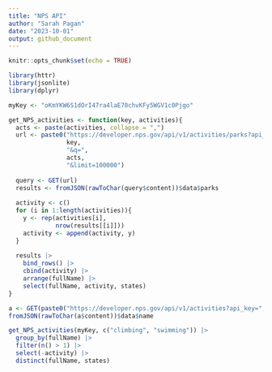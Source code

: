 ```yaml
---
title: "NPS API"
author: "Sarah Pagan"
date: "2023-10-01"
output: github_document
---
```


```r
knitr::opts_chunk$set(echo = TRUE)

library(httr)
library(jsonlite)
library(dplyr)

myKey <- "oKmYKW6S1dOrI47ra4laE70chvKFy5WGV1c0Pjgo"
```

```r
get_NPS_activities <- function(key, activities){
  acts <- paste(activities, collapse = ",")
  url <- paste0("https://developer.nps.gov/api/v1/activities/parks?api_key=",
                key,
                "&q=",
                acts,
                "&limit=100000")
  
  query <- GET(url)
  results <- fromJSON(rawToChar(query$content))$data$parks
  
  activity <- c()
  for (i in 1:length(activities)){
    y <- rep(activities[i],
             nrow(results[[i]]))
    activity <- append(activity, y)
  }
  
  results |>
    bind_rows() |>
    cbind(activity) |>
    arrange(fullName) |>
    select(fullName, activity, states)
}
```

```r
a <- GET(paste0("https://developer.nps.gov/api/v1/activities?api_key=", myKey))
fromJSON(rawToChar(a$content))$data$name
```

```r
get_NPS_activities(myKey, c("climbing", "swimming")) |>
  group_by(fullName) |>
  filter(n() > 1) |>
  select(-activity) |>
  distinct(fullName, states)
```